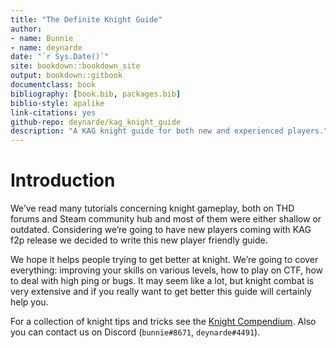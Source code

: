 ```yaml
--- 
title: "The Definite Knight Guide"
author: 
- name: Bunnie
- name: deynarde
date: "`r Sys.Date()`"
site: bookdown::bookdown_site
output: bookdown::gitbook
documentclass: book
bibliography: [book.bib, packages.bib]
biblio-style: apalike
link-citations: yes
github-repo: deynarde/kag_knight_guide
description: "A KAG knight guide for both new and experienced players."
---
```


# Introduction

We’ve read many tutorials concerning knight gameplay, both on THD forums and Steam community hub and most of them were either shallow or outdated. Considering we’re going to have new players coming with KAG f2p release we decided to write this new player friendly guide.

We hope it helps people trying to get better at knight. We’re going to cover everything: improving your skills on various levels, how to play on CTF, how to deal with high ping or bugs. It may seem like a lot, but knight combat is very extensive and if you really want to get better this guide will certainly help you.

For a collection of knight tips and tricks see the [Knight Compendium](https://deynarde.github.io/kag-knight-compendium/). Also you can contact us on Discord (`bunnie#8671`, `deynarde#4491`).
